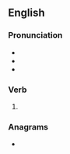==English==

===Pronunciation===
* {{IPA|en|/ɹiˈpeɪd/}}
* {{audio|en|En-us-repaid.ogg|Audio (US)}}
* {{rhymes|en|eɪd|s=2}}

===Verb===
{{head|en|verb form}}

# {{en-past of|repay}}

===Anagrams===
* {{anagrams|en|a=adeipr|Piedra|aperid|diaper|paired|pardie|piedra}}